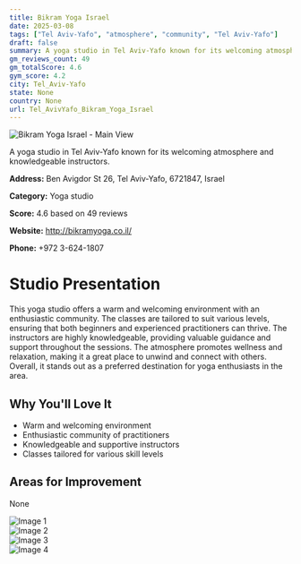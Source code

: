 ```yaml
---
title: Bikram Yoga Israel
date: 2025-03-08
tags: ["Tel Aviv-Yafo", "atmosphere", "community", "Tel Aviv-Yafo"]  
draft: false
summary: A yoga studio in Tel Aviv-Yafo known for its welcoming atmosphere and knowledgeable instructors.
gm_reviews_count: 49
gm_totalScore: 4.6
gym_score: 4.2
city: Tel_Aviv-Yafo
state: None
country: None
url: Tel_AvivYafo_Bikram_Yoga_Israel
---
```


<div className="aspect-[16/9] relative my-8">
  <img 
    src="https://lh5.googleusercontent.com/p/AF1QipNJJ_AEtE_O4aU01EJ174uq28o3wxiKN-MTtsKr=w1920-h1080-k-no"
    alt="Bikram Yoga Israel - Main View"
    className="object-cover absolute inset-0 w-full h-full rounded-lg"
  />
</div>

A yoga studio in Tel Aviv-Yafo known for its welcoming atmosphere and knowledgeable instructors.

**Address:** Ben Avigdor St 26, Tel Aviv-Yafo, 6721847, Israel

**Category:** Yoga studio

**Score:** 4.6 based on 49 reviews

**Website:** http://bikramyoga.co.il/

**Phone:** +972 3-624-1807

# Studio Presentation

This yoga studio offers a warm and welcoming environment with an enthusiastic community. The classes are tailored to suit various levels, ensuring that both beginners and experienced practitioners can thrive. The instructors are highly knowledgeable, providing valuable guidance and support throughout the sessions. The atmosphere promotes wellness and relaxation, making it a great place to unwind and connect with others. Overall, it stands out as a preferred destination for yoga enthusiasts in the area.



## Why You'll Love It

- Warm and welcoming environment
- Enthusiastic community of practitioners
- Knowledgeable and supportive instructors
- Classes tailored for various skill levels

## Areas for Improvement

None

<div className="grid grid-cols-1 xl:grid-cols-2 gap-4 my-8">
<div className="aspect-[4/3] relative"><img src="https://lh3.googleusercontent.com/p/AF1QipNfMd6yqGM1JoGxHb1-LWqIeRj_vARuxQ_GUF3l=w1920-h1080-k-no" alt="Image 1" className="object-cover absolute inset-0 w-full h-full rounded-lg" /></div>
<div className="aspect-[4/3] relative"><img src="https://lh5.googleusercontent.com/p/AF1QipO3hEe8Btmcvd1gPkIpzqL2__5ZjmxzeYVyB9h-=w1920-h1080-k-no" alt="Image 2" className="object-cover absolute inset-0 w-full h-full rounded-lg" /></div>
<div className="aspect-[4/3] relative"><img src="https://lh5.googleusercontent.com/p/AF1QipMkNJKcKw9AVpmvzek5_Y7N-kmeChB1iDC3Y5VS=w1920-h1080-k-no" alt="Image 3" className="object-cover absolute inset-0 w-full h-full rounded-lg" /></div>
<div className="aspect-[4/3] relative"><img src="https://lh5.googleusercontent.com/p/AF1QipNXTqczvEtkGeaVj-evZfw-gxAFbpC9qUTD4o9k=w1920-h1080-k-no" alt="Image 4" className="object-cover absolute inset-0 w-full h-full rounded-lg" /></div>
</div>